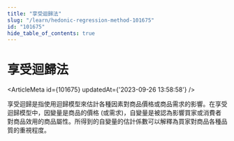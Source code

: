 ```yaml
---
title: "享受迴歸法"
slug: "/learn/hedonic-regression-method-101675"
id: "101675"
hide_table_of_contents: true
---
```



# 享受迴歸法

<ArticleMeta id={101675} updatedAt={'2023-09-26 13:58:58'} />
<div className='border-solid border-b border-t-0 my-4 border-[var(--ifm-color-gray-300)]' />

享受迴歸是指使用迴歸模型來估計各種因素對商品價格或商品需求的影響。在享受迴歸模型中，因變量是商品的價格 (或需求)，自變量是被認為影響買家或消費者對商品效用的商品屬性。所得到的自變量的估計係數可以解釋為買家對商品各種品質的重視程度。
